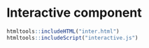 # Interactive component


```r
htmltools::includeHTML("inter.html")
htmltools::includeScript("interactive.js")
```
